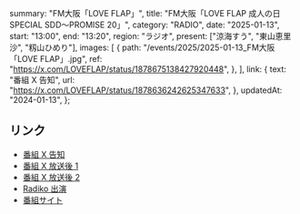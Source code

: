   summary: "FM大阪「LOVE FLAP」",
  title: "FM大阪「LOVE FLAP 成人の日 SPECIAL SDD〜PROMISE 20」",
  category: "RADIO",
  date: "2025-01-13",
  start: "13:00",
  end: "13:20",
  region: "ラジオ",
  present: ["涼海すう", "東山恵里沙", "籾山ひめり"],
  images: [
    {
      path: "/events/2025/2025-01-13_FM大阪「LOVE FLAP」.jpg",
      ref: "https://x.com/LOVEFLAP/status/1878675138427920448",
    },
  ],
  link: {
    text: "番組 X 告知",
    url: "https://x.com/LOVEFLAP/status/1878636242625347633",
  },
  updatedAt: "2024-01-13",
};

## リンク

- [番組 X 告知](https://x.com/LOVEFLAP/status/1878636242625347633)
- [番組 X 放送後 1](https://x.com/LOVEFLAP/status/1878675138427920448)
- [番組 X 放送後 2](https://x.com/LOVEFLAP/status/1878683668836937896)
- [Radiko 出演](https://radiko.jp/#!/ts/FMO/20250113130000)
- [番組サイト](https://www.fmosaka.net/_sites/16782357)
